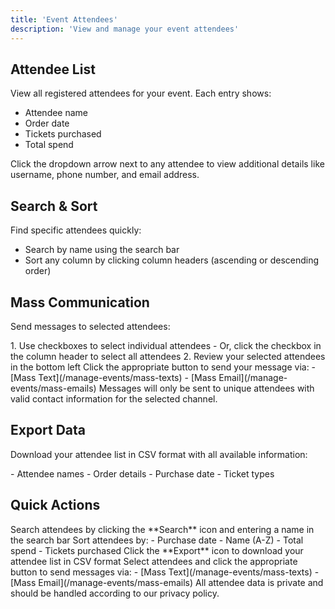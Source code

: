 ```yaml
---
title: 'Event Attendees'
description: 'View and manage your event attendees'
---
```


## Attendee List

View all registered attendees for your event. Each entry shows:
- Attendee name
- Order date 
- Tickets purchased
- Total spend

<Tip>
  Click the dropdown arrow next to any attendee to view additional details like username, phone number, and email address.
</Tip>

## Search & Sort

Find specific attendees quickly:
- Search by name using the search bar
- Sort any column by clicking column headers (ascending or descending order)

## Mass Communication

Send messages to selected attendees:

<Steps>
  <Step title="Select Recipients">
    1. Use checkboxes to select individual attendees
        - Or, click the checkbox in the column header to select all attendees
    2. Review your selected attendees in the bottom left
  </Step>
  
  <Step title="Choose Channel">
    Click the appropriate button to send your message via:
    - [Mass Text](/manage-events/mass-texts) 
    - [Mass Email](/manage-events/mass-emails)
  </Step>
</Steps>

<Note>
  Messages will only be sent to unique attendees with valid contact information for the selected channel.
</Note>

## Export Data

Download your attendee list in CSV format with all available information:

<CardGroup cols={1}>
  <Card title="Attendee Data Export" icon="file-csv">
    - Attendee names
    - Order details
    - Purchase date
    - Ticket types
  </Card>
</CardGroup>

## Quick Actions

<AccordionGroup>
  <Accordion icon="magnifying-glass" title="Search Options">
    Search attendees by clicking the **Search** icon and entering a name in the search bar
  </Accordion>
  
  <Accordion icon="sort" title="Sort Options">
    Sort attendees by:
    - Purchase date
    - Name (A-Z)
    - Total spend
    - Tickets purchased
  </Accordion>
  
  <Accordion icon="download" title="Export Options">
    Click the **Export** icon to download your attendee list in CSV format
  </Accordion>
  <Accordion icon="message" title="Mass Communication">
    Select attendees and click the appropriate button to send messages via:
    - [Mass Text](/manage-events/mass-texts) 
    - [Mass Email](/manage-events/mass-emails)
  </Accordion>
</AccordionGroup>

<Note>
  All attendee data is private and should be handled according to our privacy policy.
</Note> 